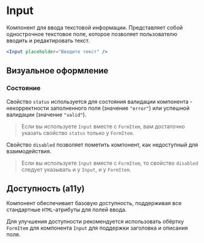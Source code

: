 <Overview>

# Input

Компонент для ввода текстовой информации. Представляет собой однострочное текстовое поле, которое позволяет пользователю вводить и редактировать текст.

</Overview>

```jsx
<Input placeholder="Введите текст" />
```

## Визуальное оформление

### Состояние

Свойство `status` используется для состояния валидации компонента - некорректности заполненного поля (значение `"error"`)
или успешной валидации (значение `"valid"`).

> Если вы используете `Input` вместе с `FormItem`, вам достаточно указать свойство `status` только у `FormItem`.

Свойство `disabled` позволяет пометить компонент, как недоступный для взаимодействия.

> Если вы используете `Input` вместе с `FormItem`, то свойство `disabled` следует указывать и у `Input`, и у `FormItem`.

## Доступность (a11y)

Компонент обеспечивает базовую доступность, поддерживая все стандартные `HTML`-атрибуты для полей ввода.

Для улучшения доступности рекомендуется использовать обёртку `FormItem` для компонента `Input` для
поддержки заголовка и описания поля.
